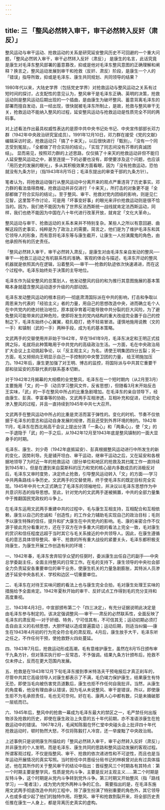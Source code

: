 ```yaml
---
---
---
```

title: 三  「整风必然转入审干，审干必然转入反奸（肃反）」
---

整风运动与审干运动、抢救运动的关系是研究延安整风历史不可回避的一个重大问题，「整风必然转入审干，审干必然转入反奸（肃反）」   是康生的名言，此话究竟是康生对毛泽东整风部署的蓄意篡改，抑或是他对毛泽东整风意图的正确理解和阐释？换言之，整风运动发展到审干和抢救（反奸、肃反）阶段，是康生一个人的「错误」指导所致，抑或是毛泽东、康生共同规划、共同领导的结果？

1980年代以来，大陆史学界（包括党史学界）对抢救运动与整风运动之关系有过短时间的探讨，占支配性的意见认为，整风审干是毛泽东正确、英明的决策，抢救运动则是整风运动后期出现的一个插曲，是由康生为破坏整风、蓄意背离毛泽东的部署而擅自发动，且一经出现，很快就被毛泽东所制止，是故，抢救与整风审干无关，抢救运动不能纳入整风的过程，延安整风运动与抢救运动是性质完全不同的两码事。 

对上述看法作出最具权威性表达的是原中共中央书记处书记、中央宣传部部长邓力群（1942年中央政治研究室成员）。1991年12月10日，邓力群在接受《党的文献》编辑采访时说，抢救运动只「搞了十来天」，以后很快进行「甄别」，「没有一个同志受到冤屈」，「全都做了符合实际的结论」，「实现了同志间没有芥蒂的真诚团结」。  显而易见，按照邓力群的上述思路，仅仅搞了十来天的抢救运动非但不能归人延安整风运动之中，甚至连提一下的必要也没有，即使要涉及这个问题，也应该「用历史的发展的眼光」，多从其积极效果方面看眼，因为「没有抢救运动，恐怕就没有九条方针」（指1943年8月15日；毛泽东提出的审查干部的九条方针）。 

笔者认为，将抢救运动强行从整风运动中分离开来的观点严重违背了历史事实。邓力群的看法值得商榷，抢救运动并非仅进行「十来天」，所打击的对象更不是「全部都做了符合实际的结论」。至于整风、审干、抢救对党内团结的影响，则是见仁见智，这里暂不作讨论，可是用「坏事变好事」的眼光来评价抢救运动则是很不恰当的。因为，我们绝不能因为有了世界反法西斯统一战线就肯定法西斯运动，同样，我们也绝不能因为中国在八十年代进行改革开放，就肯定「文化大革命」。

整风运动与审干、抢救运动的关系本来并不特别复杂。某些人之所以有意回避、曲解这段历史事实，纯粹是为了政治上的需要。简言之，他们是为了维护毛泽东和其它领导人的形象，而有意将毛泽东等与康生截开，让康生一人扮演魔鬼的角色，由他承担所有的历史责任。

「整风必然转入审干，审干必然转入肃反」，是康生对由毛泽东亲自发动的整风──审干──抢救三运动之有机联系性的准确、客观的体会与描述，毛泽东开动的整风机器就是依照其内在逻辑，沿着整风──审干──抢救的轨迹依次快速递进，而在这个过程中。毛泽东始终处于决策的主导地位。

毛泽东作为延安整风的总策划人，他发动整风的目的和为推行其意图施展的基本策略本身就蕴含整风运动逐步升级的内部动因。

毛泽东发动整风运动的根本目的──彻底肃清国际派在中共的影响，打击和争取以周恩来为代表的「经验主义」者的力量，用自己的思想改造中央，进而确立毛个人在中共党内的绝对统治地位，原本就孕育着可能导致中共分裂的巨大风险，为了避免整风可能带来的这种危险，使即将发生的党内结构的重大改组完全置于自己的控制之下，毛泽东始终小心翼翼，稳扎稳打，绝不轻易冒进。谨慎地施用说教（文的一手）和镇制（武的一手）两种手段，成为毛的基本策略。

文武两手的交替使用并非始于1942年，早在1941年9月，毛泽东决定和王明正式挂牌之际，毛就将此种策略用于中共党内的高级政治生活。一方面，毛在中央政治局扩大会议上主动挑起争论，以「反主观主义」为名，诱使王明集团四分五裂；另一方面，毛又频频向王明显示自己一手控制的中央警卫团的力量， 给王明施加压力。1942年后，康生更加强了对王明、博古的监控，将国际派与中共其它重要干部和驻延安的苏联代表的联系基本切断。 

对于1942年2月揭幕的大规模的全党整风，毛泽东在一个短时期内（从2月至3月）主要施用「文」的一手（动员学习整风文件，反省思想），但随看3月末开始反击王实味，「武」的一手在整风中所占的比重急剧增加。在毛泽东的亲自领导下，经由康生、彭真、李富春等的协助，文武两手互相渗透，互相补充和促进，已经完全渗入整风的过程，并且一直持续到1945年中共七大召开。

文武两手在整风运动中所占的比重是灵活而富于弹性的。变化的时机、节奏不仅依据于毛泽东的意志和运动自身发展的规律，而且还受到外界环境的制约。1942年11月，毛泽东在西北局高干会议上提出分清「一条心」和「两条心」，使「文」的一手退隐于「武」的一手之后，从1942年12月至1943年底是整风镇制的一面大显身手的时期。

毛泽东、康生、刘少奇（1942年底抵延安）、彭真根据整风运动进行中所发生的新的变化，因势利导。先是铺开坦白、审干运动，继审干运动之后，又在延安和各根据地领导了为时近一年的抢救运动（部分单位和地区的抢救及其扫尾工作一直持续到1945年）。但是在遭到来自莫斯科的压力和党的核心层内多数成员的消极反对后，毛泽东又审时度势，决定终止抢救，引导整风运动转入「文」的方面──学习中共两条路线斗争历史。文武两手的交替使用，终于使毛泽东的既定目标完全实现。1945年中共七大正式确立了毛泽东的领袖地位，并决议以毛泽东思想作为中共意识形态的指导思想。至此，针对党内的文武两手遂被搁置，中共的全部力量集中于推翻国民党政权的斗争上。

在毛泽东运用文武两手重建中共的过程中，毛与康生互相支持，互相配合和互相依赖，康生以自己的忠诚和「创造性」的工作全力辅助毛实现自己的政治目标；毛则予以康生特殊的信任，提升和扩大康生在中共党内的影响。毛、康的亲密合作不仅源于彼此充分看重对方，还在于双方在许多重大问题的看法上完全一致，毛对康生的赏识和信任程度远超于当时其它与毛关系接近的中共领导人。因此，在康生遵循毛的意志具体领导整风、审干、抢救的所有重大战役的紧要关头，毛泽东都积极支持康生，为康生开展工作创造有利的环境：

一、1942年春，毛泽东舍弃较孚众望的任弼时，委派康生出任自己的副手──中央总学委副主任，全面主持整风的日常工作。在毛的支持下，康生领导的中央社会部全力负责延安各重要单位的审干业务，使康生机关的力量急剧膨胀，其特派人员渗透于延安中央各机关、学校和边区一切重要单位。

二、毛泽东在对待王实味问题的看法上也与康生完全合拍，毛对康生处理王实味的措施给予全面肯定。1942年夏秋开始的审干、反奸试点工作得到毛的充分支持和高度重视。

三、1943年4月3日，中宣部颁布第二个「四三决定」，有充分证据说明此决定是由毛泽东参与制定的。该决定强调整风──审干──肃反的必然联系性，全面反映了毛泽东的肃反观──对于奸细、特务，宁可信其有，不可信其无；运动初期必须打击自由主义的右倾思想，大胆怀疑以造成普遍震动；运动后期，则适当纠偏──康生在1943年4月初的行为完全符合毛的肃反观。4月后，康生放手大干，毛泽东听之任之，不作任何干预，使抢救野火四处蔓延。

四、1943年7月后，抢救运动形成高潮，毛有意维护康生，虽然在8月15日颁布审干九条方针，但对落实执行却一反常态，不予强调。结果九条方针颁布后，抢救不仅未停止，反而在更大范围内发展。

五、抢救是在1943年12月下旬毛泽东接到季米特洛夫干预电报后才真正刹车的，尽管中共其它高级领导人对康生都表示了不满，毛仍竭力保护康生，结果康生有恃无恐，即使当毛向被伤害党员道歉后，康生也拒不作任何自我批评。当然，从康生的角度看，他没有理由承认错误，因为毛从未说整风、审干是错误，所以，即使康生拒不为毛承担责任，毛也无可奈何。好在毛、康两人心中都有数，只是未捅破那一层纸而已。

六、1945年后，整风中的抢救一幕成为毛泽东最大的禁区之一，毛严禁任何出版物涉及抢救的历史，即使在康生政治上失意的五十年代前期，亦不准语涉康生在抢救运动中的错误。 1967年2月，毛闻知陈毅在怀仁堂中央碰头会上批评四十年代抢救运动时，顿时勃然大怒，不仅将陈毅打人冷宫，还一举废黜了中央政治局。

上述事例只是说明康生所描绘的「整风必然转入审干，审干必然转入反奸（肃反）」并非康生的个人发明，而是毛泽东、康生共同的思路和整风运动发展的客观过程。所谓客观过程，不仅是指整风、审干、抢救的依次递进性和不可逆性，而且也是当年运动开展情况的真实写照。当时担任中共晋绥分局书记的林枫曾对此有过具体描述，他在其所作的关于整风审干的结论中指出：晋绥整风三个时期各有其特点：第一个时期主要是整学风，性质是党内斗争，主要是反对主观主义……第二个时期是反特斗争，这个时期是从党内斗争转到党外斗争。第三时期又开始整风（指「路线学习」──笔者注），成为党内党外两种斗争的汇合。 需要指出的是，在毛泽东施用文武两手彻底改造中共的工程中，除了康生扮演了特别重要的角色外，其它领导人也或多或少起了他们的独特作用。将整风、审干和抢救割裂开来，将全部历史责任推在康生一人身上，都是背离历史真实的虚构。
